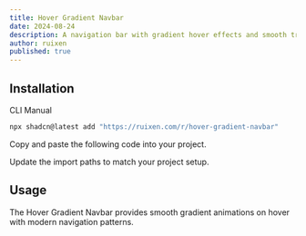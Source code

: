 ```yaml
---
title: Hover Gradient Navbar
date: 2024-08-24
description: A navigation bar with gradient hover effects and smooth transitions.
author: ruixen
published: true
---
```


<ComponentPreview name="hover-gradient-navbar-demo" />

## Installation

<Tabs defaultValue="cli">

<TabsList>
  <TabsTrigger value="cli">CLI</TabsTrigger>
  <TabsTrigger value="manual">Manual</TabsTrigger>
</TabsList>
<TabsContent value="cli">

```bash
npx shadcn@latest add "https://ruixen.com/r/hover-gradient-navbar"
```

</TabsContent>

<TabsContent value="manual">

<Steps>

<Step>Copy and paste the following code into your project.</Step>

<ComponentSource name="hover-gradient-navbar" />

<Step>Update the import paths to match your project setup.</Step>

</Steps>

</TabsContent>

</Tabs>

## Usage

The Hover Gradient Navbar provides smooth gradient animations on hover with modern navigation patterns.
